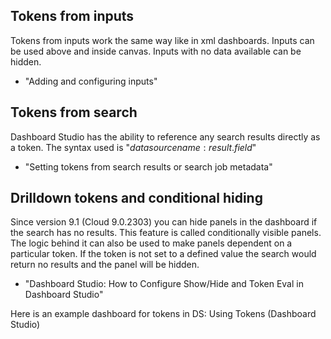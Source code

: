 
## Tokens from inputs
Tokens from inputs work the same way like in xml dashboards. Inputs can be used above and inside canvas. Inputs with no data available can be hidden. 
* <Link to="https://docs.splunk.com/Documentation/SplunkCloud/9.1.2308/DashStudio/inputConfig" openInNewContext> "Adding and configuring inputs" </Link>

## Tokens from search
Dashboard Studio has the ability to reference any search results directly as a token. The syntax used is "$data source name:result.field$"
* <Link to="https://docs.splunk.com/Documentation/SplunkCloud/latest/DashStudio/searchTokens" openInNewContext> "Setting tokens from search results or search job metadata" </Link>

## Drilldown tokens and conditional hiding
Since version 9.1 (Cloud 9.0.2303) you can hide panels in the dashboard if the search has no results. This feature is called conditionally visible panels. 
The logic behind it can also be used to make panels dependent on a particular token. If the token is not set to a defined value the search would return no results and the panel will be hidden. 

* <Link to="https://www.splunk.com/en_us/blog/tips-and-tricks/dashboard-studio-how-to-configure-show-hide-and-token-eval-in-dashboard-studio.html" openInNewContext> "Dashboard Studio: How to Configure Show/Hide and Token Eval in Dashboard Studio" </Link>

Here is an example dashboard for tokens in DS: <Link to="ds_tokens" openInNewContext>Using Tokens (Dashboard Studio)</Link>